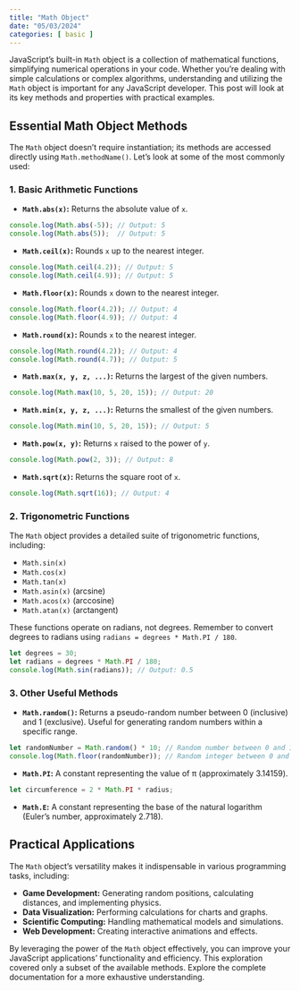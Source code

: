 ```yaml
---
title: "Math Object"
date: "05/03/2024"
categories: [ basic ]
---
```


JavaScript's built-in `Math` object is a collection of mathematical functions, simplifying numerical operations in your code.  Whether you're dealing with simple calculations or complex algorithms, understanding and utilizing the `Math` object is important for any JavaScript developer. This post will look at its key methods and properties with practical examples.


##  Essential Math Object Methods

The `Math` object doesn't require instantiation; its methods are accessed directly using `Math.methodName()`. Let's look at some of the most commonly used:


### 1. Basic Arithmetic Functions

* **`Math.abs(x)`:** Returns the absolute value of `x`.

```javascript
console.log(Math.abs(-5)); // Output: 5
console.log(Math.abs(5));  // Output: 5
```

* **`Math.ceil(x)`:** Rounds `x` up to the nearest integer.

```javascript
console.log(Math.ceil(4.2)); // Output: 5
console.log(Math.ceil(4.9)); // Output: 5
```

* **`Math.floor(x)`:** Rounds `x` down to the nearest integer.

```javascript
console.log(Math.floor(4.2)); // Output: 4
console.log(Math.floor(4.9)); // Output: 4
```

* **`Math.round(x)`:** Rounds `x` to the nearest integer.

```javascript
console.log(Math.round(4.2)); // Output: 4
console.log(Math.round(4.7)); // Output: 5
```

* **`Math.max(x, y, z, ...)`:** Returns the largest of the given numbers.

```javascript
console.log(Math.max(10, 5, 20, 15)); // Output: 20
```

* **`Math.min(x, y, z, ...)`:** Returns the smallest of the given numbers.

```javascript
console.log(Math.min(10, 5, 20, 15)); // Output: 5
```

* **`Math.pow(x, y)`:** Returns `x` raised to the power of `y`.

```javascript
console.log(Math.pow(2, 3)); // Output: 8
```

* **`Math.sqrt(x)`:** Returns the square root of `x`.

```javascript
console.log(Math.sqrt(16)); // Output: 4
```


### 2. Trigonometric Functions

The `Math` object provides a detailed suite of trigonometric functions, including:

* `Math.sin(x)`
* `Math.cos(x)`
* `Math.tan(x)`
* `Math.asin(x)` (arcsine)
* `Math.acos(x)` (arccosine)
* `Math.atan(x)` (arctangent)


These functions operate on radians, not degrees.  Remember to convert degrees to radians using `radians = degrees * Math.PI / 180`.

```javascript
let degrees = 30;
let radians = degrees * Math.PI / 180;
console.log(Math.sin(radians)); // Output: 0.5
```


### 3. Other Useful Methods

* **`Math.random()`:** Returns a pseudo-random number between 0 (inclusive) and 1 (exclusive).  Useful for generating random numbers within a specific range.

```javascript
let randomNumber = Math.random() * 10; // Random number between 0 and 10
console.log(Math.floor(randomNumber)); // Random integer between 0 and 9
```

* **`Math.PI`:**  A constant representing the value of π (approximately 3.14159).

```javascript
let circumference = 2 * Math.PI * radius;
```

* **`Math.E`:** A constant representing the base of the natural logarithm (Euler's number, approximately 2.718).


##  Practical Applications

The `Math` object's versatility makes it indispensable in various programming tasks, including:

* **Game Development:** Generating random positions, calculating distances, and implementing physics.
* **Data Visualization:** Performing calculations for charts and graphs.
* **Scientific Computing:** Handling mathematical models and simulations.
* **Web Development:** Creating interactive animations and effects.


By leveraging the power of the `Math` object effectively, you can improve your JavaScript applications' functionality and efficiency. This exploration covered only a subset of the available methods. Explore the complete documentation for a more exhaustive understanding.

